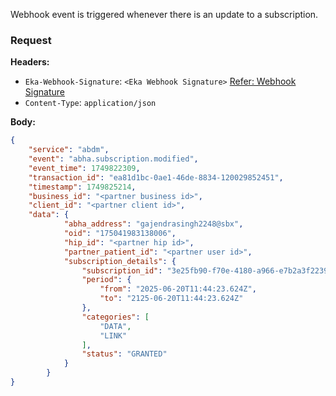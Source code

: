 Webhook event is triggered whenever there is an update to a subscription.
### Request
**Headers:**

- `Eka-Webhook-Signature`: `<Eka Webhook Signature>`  [Refer: Webhook Signature](/api-reference/connect/webhooks/webhook-signature)
- `Content-Type`: `application/json`


**Body:**


```json
{
    "service": "abdm",
    "event": "abha.subscription.modified",
    "event_time": 1749822309,
    "transaction_id": "ea81d1bc-0ae1-46de-8834-120029852451",
    "timestamp": 1749825214,
    "business_id": "<partner business id>",
    "client_id": "<partner client id>",
    "data": {
            "abha_address": "gajendrasingh2248@sbx",
            "oid": "175041983138006",
            "hip_id": "<partner hip id>",
            "partner_patient_id": "<partner user id>",
            "subscription_details": {
                "subscription_id": "3e25fb90-f70e-4180-a966-e7b2a3f2239c",
                "period": {
                    "from": "2025-06-20T11:44:23.624Z",
                    "to": "2125-06-20T11:44:23.624Z"
                },
                "categories": [
                    "DATA",
                    "LINK"
                ],
                "status": "GRANTED"
            }
        }
}
```



